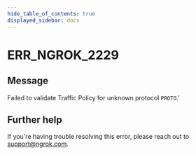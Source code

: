 ```yaml
---
hide_table_of_contents: true
displayed_sidebar: docs
---
```



# ERR_NGROK_2229

## Message

Failed to validate Traffic Policy for unknown protocol `PROTO`.'

<ErrorDetails error="err_ngrok_2229" />

## Further help

If you're having trouble resolving this error, please reach out to [support@ngrok.com](mailto:support@ngrok.com?subject=Help%20with%20ERR_NGROK_2229).
